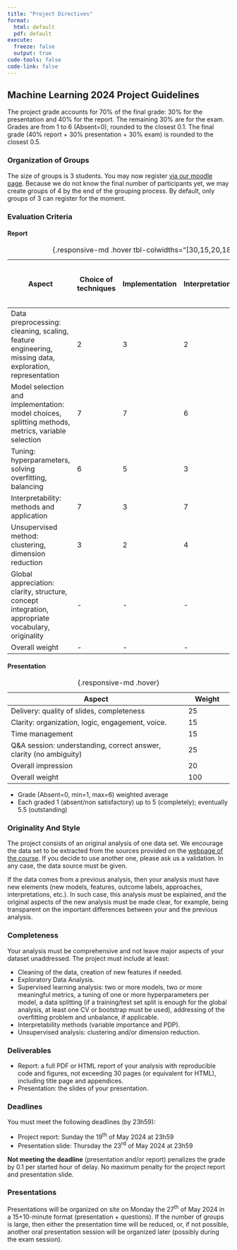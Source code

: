 ```yaml
---
title: "Project Directives"
format: 
  html: default
  pdf: default
execute: 
  freeze: false
  output: true
code-tools: false
code-link: false
---
```


<!-- ::: {.callout-important}
## ATTENTION
🏗 *This section is still under development (to be updated soon)* 🏗
::: -->

## Machine Learning 2024 Project Guidelines

The project grade accounts for 70% of the final grade: 30% for the presentation and 40% for the report. The remaining 30% are for the exam. Grades are from 1 to 6 (Absent=0), rounded to the closest 0.1. The final grade (40% report + 30% presentation + 30% exam) is rounded to the closest 0.5.

### Organization of Groups

The size of groups is 3 students. You may now register [via our moodle page](https://moodle.unil.ch/mod/choicegroup/view.php?id=1023777). Because we do not know the final number of participants yet, we may create groups of 4 by the end of the grouping process. By default, only groups of 3 can register for the moment.

### Evaluation Criteria

::: panel-tabset

#### Report

| Aspect                                                                                                | Choice of techniques | Implementation  | Interpretation  | Reporting quality (texts, graphs, tables) | Weight          |
|-------------------------------------------------------------------------------------------------------|----------------------|-----------------|-----------------|-------------------------------------------|-----------------|
| Data preprocessing: cleaning, scaling, feature engineering, missing data, exploration, representation | 2                    | 3               | 2               | 3                                         | 10              |
| Model selection and implementation: model choices, splitting methods, metrics, variable selection     | 7                    | 7               | 6               | 5                                         | 25              |
| Tuning: hyperparameters, solving overfitting, balancing                                               | 6                    | 5               | 3               | 1                                         | 15              |
| Interpretability: methods and application                                                             | 7                    | 3               | 7               | 3                                         | 20              |
| Unsupervised method: clustering, dimension reduction                                                  | 3                    | 2               | 4               | 1                                         | 10              |
| Global appreciation: clarity, structure, concept integration, appropriate vocabulary, originality     | -                    | -               | -               | -                                         | 20              |
| Overall weight                                                                                        | -                    | -               | -               | -                                         | 100             |

: {.responsive-md .hover tbl-colwidths="[30,15,20,18,20,10]"}

#### Presentation

| Aspect                                                            | Weight          |
|-------------------------------------------------------------------|-----------------|
| Delivery: quality of slides, completeness                         | 25              |
| Clarity: organization, logic, engagement, voice.                  | 15              |
| Time management                                                   | 15              |
| Q&A session: understanding, correct answer, clarity (no ambiguity)| 25              |
| Overall impression                                                | 20              |
| Overall weight                                                    | 100             |

: {.responsive-md .hover}

:::

::: {.callout-note}
- Grade (Absent=0, min=1, max=6) weighted average
- Each graded 1 (absent/non satisfactory) up to 5 (completely); eventually 5.5 (outstanding)
:::

### Originality And Style

The project consists of an original analysis of one data set. We encourage the data set to be extracted from the sources provided on the [webpage of the course](https://do-unil.github.io/mlba/resources/data_sources.html). If you decide to use another one, please ask us a validation. In any case, the data source must be given.

If the data comes from a previous analysis, then your analysis must have new elements (new models, features, outcome labels, approaches, interpretations, etc.). In such case, this analysis must be explained, and the original aspects of the new analysis must be made clear, for example, being transparent on the important differences between your and the previous analysis.

### Completeness

Your analysis must be comprehensive and not leave major aspects of your dataset unaddressed. The project must include at least:

-  Cleaning of the data, creation of new features if needed. 
-  Exploratory Data Analysis. 
-  Supervised learning analysis: two or more models, two or more meaningful metrics, a tuning of one or more hyperparameters per model, a data splitting (if a training/test set split is enough for the global analysis, at least one CV or bootstrap must be used), addressing of the overfitting problem and unbalance, if applicable.
-  Interpretability methods (variable importance and PDP).
- Unsupervised analysis: clustering and/or dimension reduction. 

### Deliverables

-  Report: a full PDF or HTML report of your analysis with reproducible code and figures, not exceeding 30 pages (or equivalent for HTML), including title page and appendices.  
-  Presentation: the slides of your presentation. 

### Deadlines

You must meet the following deadlines (by 23h59): 

<!-- -  Project proposal: DATE TO BE ADDED  -->
<!-- -  Project update: DATE TO BE ADDED -->
-  Project report: Sunday the 19^th^ of May 2024 at 23h59
-  Presentation slide: Thursday the 23^rd^ of May 2024 at 23h59

**Not meeting the deadline** (presentation and/or report) penalizes the grade by 0.1 per started hour of delay. No maximum penalty for the project report and presentation slide.

### Presentations

Presentations will be organized on site on Monday the 27^th^ of May 2024 in a 15+10-minute format (presentation + questions).
If the number of groups is large, then either the presentation time will be reduced, or, if not possible, another oral presentation session will be organized later (possibly during the exam session).